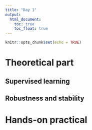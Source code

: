 ```yaml
---
title: "Day 1"
output:
  html_document:
    toc: true
    toc_float: true  
---
```


```r
knitr::opts_chunk$set(echo = TRUE)
```

# Theoretical part

## Supervised learning

## Robustness and stability

# Hands-on practical